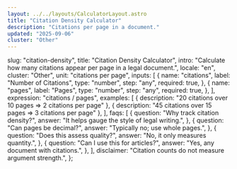 ```yaml
---
layout: ../../layouts/CalculatorLayout.astro
title: "Citation Density Calculator"
description: "Citations per page in a document."
updated: "2025-09-06"
cluster: "Other"
---
```



  slug: "citation-density",
  title: "Citation Density Calculator",
  intro: "Calculate how many citations appear per page in a legal document.",
  locale: "en",
  cluster: "Other",
  unit: "citations per page",
  inputs: [
    {
      name: "citations",
      label: "Number of Citations",
      type: "number",
      step: "any",
      required: true,
    },
    {
      name: "pages",
      label: "Pages",
      type: "number",
      step: "any",
      required: true,
    },
  ],
  expression: "citations / pages",
  examples: [
    { description: "20 citations over 10 pages ⇒ 2 citations per page" },
    { description: "45 citations over 15 pages ⇒ 3 citations per page" },
  ],
  faqs: [
    {
      question: "Why track citation density?",
      answer: "It helps gauge the style of legal writing.",
    },
    {
      question: "Can pages be decimal?",
      answer: "Typically no; use whole pages.",
    },
    {
      question: "Does this assess quality?",
      answer: "No, it only measures quantity.",
    },
    {
      question: "Can I use this for articles?",
      answer: "Yes, any document with citations.",
    },
  ],
  disclaimer: "Citation counts do not measure argument strength.",
};

<Calculator schema={schema} />
